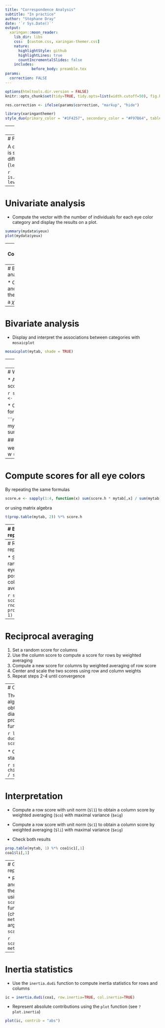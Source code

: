 ```yaml
---
title: "Correspondence Analysis"
subtitle: "In practice"  
author: "Stéphane Dray"
date: '`r Sys.Date()`'
output:
  xaringan::moon_reader:
    lib_dir: libs
    css:  [custom.css, xaringan-themer.css] 
    nature:
      highlightStyle: github
      highlightLines: true
      countIncrementalSlides: false
    includes:
            before_body: preamble.tex
params:
  correction: FALSE
---
```


```r
options(htmltools.dir.version = FALSE)
knitr::opts_chunk$set(tidy=TRUE, tidy.opts=list(width.cutoff=50), fig.height= 4, fig.width=4, dev='svg', fig.align="center", fig.path = "fig/")
```

```r
res.correction <- ifelse(params$correction, "markup", "hide")
```

```r
library(xaringanthemer)
style_duo(primary_color = "#1F4257", secondary_color = "#F97B64", table_row_even_background_color = "#1F4257")
```

---
# Data

We consider the relationship between hair and eyes colors measured on 592 students in Delaware University.

```r
mydata <- read.table("http://pbil.univ-lyon1.fr/R/donnees/snee74.txt", header=TRUE, stringsAsFactors = TRUE)
names(mydata)
head(mydata)
```

---
# Factors in R

A qualitative variables is stored as `factor` with different categories (`levels`)

```r
is.factor(mydata$yeux)
levels(mydata$yeux)
```

---
# Univariate analysis

* Compute the vector with the number of individuals for each eye color category and display the results on a plot.

```r
summary(mydata$yeux)
plot(mydata$yeux)
```

---
# Contingency table

* Build the contingency table crossing hair and eyes colors. See `?table`

```r
mytab <- table(mydata$cheveux, mydata$yeux)
```

* Compute row and columns marginal relative frequencies
```r
rowSums(mytab) / sum(mytab)
colSums(mytab) / sum(mytab)
```
---
# Bivariate analysis

* Compute and interpret the results of a $\chi^2$ test
```r
chisq.test(mytab)
```
---
# Bivariate analysis

* Display and interpret the associations between categories with `mosaicplot`

```r
mosaicplot(mytab, shade = TRUE)
```

---
# Scoring

Suppose that we can display hair colors by a score

```r
library(adegraphics)
set.seed(12)
score.h <- rnorm(4)
s1d.label(score.h, levels(mydata$cheveux))
```


what would be the best way to display eyes colors?
(given the distribution of students)
```r
score.e <- rnorm(4)
s1d.label(score.e, levels(mydata$yeux))
```

---
# Weighted averaging

* Assign a random score to hair colors

```r
set.seed(12)
score.h <- rnorm(4)
```

* Compute the position for the eye color 'Vert'

```r
sum(score.h * mytab[,4] / sum(mytab[,4]))

## or

weighted.mean(score.h, w = mytab[,4])
```


---
# Compute scores for all eye colors

By repeating the same formulas
```r
score.e <- sapply(1:4, function(x) sum(score.h * mytab[,x] / sum(mytab[,x])))
```


or using matrix algebra

```r
t(prop.table(mytab, 2)) %*% score.h
```

---
# Best representation

if 
```r
library(adegraphics)
s1d.label(score.h, levels(mydata$cheveux))
```

then 

```r
s1d.label(score.e, levels(mydata$yeux))
```
---
# Reciprocal representation

* Start from a random score for eyes colors to position hair colors by averaging

```r
set.seed(13)
score.e <- rnorm(4)
prop.table(mytab, 1) %*% score.e
```

---
# Reciprocal averaging

1. Set a random score for columns
2. Use the column score to compute a score for rows by weighted averaging
3. Compute a new score for columns by weighted averaging of row score
4. Center and scale the two scores using row and column weights
5. Repeat steps 2-4 until convergence

---
# Correspondence analysis

The solution of the iterative algorithm can also be obtained by the diagonalization procedure provided by the `dudi.coa` function


```r
library(ade4)
coa1 <- dudi.coa(unclass(mytab), scannf = FALSE)
```

* Check the link between $\chi^2$ statistic and total inertia

```r
sum(coa1$eig)
chisq.test(mytab)$statistic / sum(mytab)
```

---

# Interpretation

* Compute a row score with unit norm (`$l1`) to obtain a column score by weighted averaging (`$co`) with maximal variance (`$eig`)

* Compute a row score with unit norm (`$c1`) to obtain a column score by weighted averaging (`$li`) with maximal variance (`$eig`)

* Check both results

```r
prop.table(mytab, 1) %*% coa1$c1[,1]
coa1$li[,1]
```

---
# Graphical representation

* Represent and interpret the results using the `scatter` function (check the `method` argument of `scatter.coa`)

```r
scatter(coa1, method = 2)
```

---
# Inertia statistics

* Use the `inertia.dudi` function to compute inertia statistics for rows and columns

```r
ic = inertia.dudi(coa1, row.inertia=TRUE, col.inertia=TRUE)
```

* Represent absolute contributions using the `plot` function (see `?plot.inertia`)

```r
plot(ic, contrib = "abs")
```
